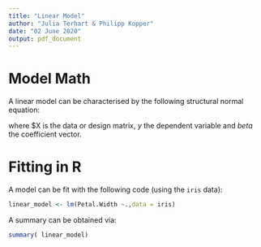 ```yaml
---
title: "Linear Model"
author: "Julia Terhart & Philipp Kopper"
date: "02 June 2020"
output: pdf_document
---
```


# Model Math

A linear model can be characterised by the following structural normal equation:

\begin{equation} 
  X^TXy = X^Ty \beta
\end{equation} 

where $X is the data or design matrix, $y$ the dependent variable and $beta$ the coefficient vector.

# Fitting in R

A model can be fit with the following code (using the `iris` data):

```r
linear_model <- lm(Petal.Width ~.,data = iris)
```

A summary can be obtained via:

```r
summary( linear_model)
```